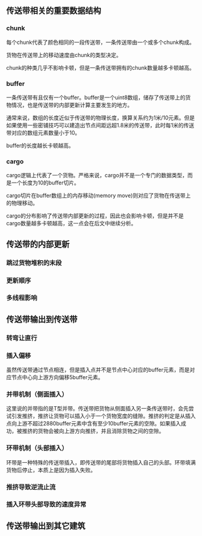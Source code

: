 ==传送带相关的重要数据结构==

<!--
1. 线路、节点、chunk、buffer我觉得这四个东西先需要统一的名词解释
2. 术语和专有名词列表
3. 统一用上下游，只在顺序不重要的地方用头尾
4. 用小蓝图和gif来解释特定的例子
-->

===chunk===

每个chunk代表了颜色相同的一段传送带，一条传送带由一个或多个chunk构成。

货物在传送带上的移动速度由chunk的类型决定。

chunk的种类几乎不影响卡顿，但是一条传送带拥有的chunk数量越多卡顿越高。

===buffer===

一条传送带有且仅有一个buffer。buffer是一个uint8数组，储存了传送带上的货物情况，也是传送带的内部更新计算主要发生的地方。

通常来说，数组的长度近似于传送带的物理长度，换算关系约为1米/10元素。但是如果使用一些密铺技巧可以建造出节点间距远超1.8米的传送带，此时每1米的传送带对应的数组元素数量小于10。

buffer的长度越长卡顿越高。

===cargo===

cargo逻辑上代表了一个货物。严格来说，cargo并不是一个专门的数据类型，而是一个长度为10的buffer切片。

cargo切片在buffer数组上的内存移动(memory move)则对应了货物在传送带上的物理移动。

cargo的分布影响了传送带内部更新的过程，因此也会影响卡顿，但是并不是cargo数量越多卡顿越高，这一点会在后文中继续分析。

==传送带的内部更新==

===跳过货物堆积的末段===

===更新顺序===

===多线程影响===

==传送带输出到传送带==

===转弯让直行===

===插入偏移===

虽然传送带通过节点相连，但是插入点并不是节点中心对应的buffer元素，而是对应节点中心向上游方向偏移5buffer元素。

===并带机制（侧面插入）===

这里说的并带指的是T型并带。传送带把货物从侧面插入另一条传送带时，会先尝试引发推挤，推挤让货物可以插入小于一个货物宽度的缝隙。推挤的判定是从插入点向上游不超过2880buffer元素中含有至少10buffer元素的空隙。如果插入成功，被推挤的货物会被向上游方向推挤，并且消除货物之间的空隙。

===环带机制（头部插入）===

<!--TODO 这部分内容需要莳槡帮忙写-->
环带是一种特殊的传送带插入，即传送带的尾部将货物插入自己的头部。环带填满货物后停止，本质上是因为插入失败。

===推挤导致逆流止流===

<!--TODO 这部分内容需要莳槡帮忙写-->

===插入环带头部导致的速度异常===

==传送带输出到其它建筑==
